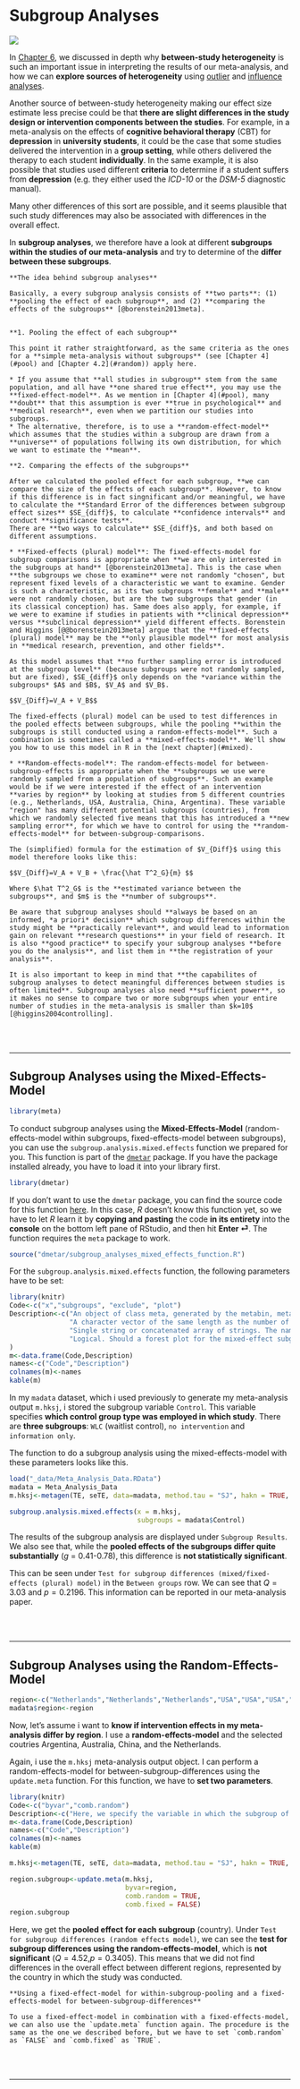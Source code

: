 # Subgroup Analyses {#subgroup}

![](_figs/subgroup.jpg)

In [Chapter 6](#heterogeneity), we discussed in depth why **between-study heterogeneity** is such an important issue in interpreting the results of our meta-analysis, and how we can **explore sources of heterogeneity** using [outlier](#outliers) and [influence analyses](#influenceanalyses).

Another source of between-study heterogeneity making our effect size estimate less precise could be that **there are slight differences in the study design or intervention components between the studies**. For example, in a meta-analysis on the effects of **cognitive behavioral therapy** (CBT) for **depression** in **university students**, it could be the case that some studies delivered the intervention in a **group setting**, while others delivered the therapy to each student **individually**. In the same example, it is also possible that studies used different **criteria** to determine if a student suffers from **depression** (e.g. they either used the *ICD-10* or the *DSM-5* diagnostic manual). 

Many other differences of this sort are possible, and it seems plausible that such study differences may also be associated with differences in the overall effect.

In **subgroup analyses**, we therefore have a look at different **subgroups within the studies of our meta-analysis** and try to determine of the **differ between these subgroups**.

```block
**The idea behind subgroup analyses**

Basically, a every subgroup analysis consists of **two parts**: (1) **pooling the effect of each subgroup**, and (2) **comparing the effects of the subgroups** [@borenstein2013meta].


**1. Pooling the effect of each subgroup**

This point it rather straightforward, as the same criteria as the ones for a **simple meta-analysis without subgroups** (see [Chapter 4](#pool) and [Chapter 4.2](#random)) apply here.

* If you assume that **all studies in subgroup** stem from the same population, and all have **one shared true effect**, you may use the **fixed-effect-model**. As we mention in [Chapter 4](#pool), many **doubt** that this assumption is ever **true in psychological** and **medical research**, even when we partition our studies into subgroups.
* The alternative, therefore, is to use a **random-effect-model** which assumes that the studies within a subgroup are drawn from a **universe** of populations follwing its own distribution, for which we want to estimate the **mean**.

**2. Comparing the effects of the subgroups**

After we calculated the pooled effect for each subgroup, **we can compare the size of the effects of each subgroup**. However, to know if this difference is in fact singnificant and/or meaningful, we have to calculate the **Standard Error of the differences between subgroup effect sizes** $SE_{diff}$, to calculate **confidence intervals** and conduct **significance tests**. 
There are **two ways to calculate** $SE_{diff}$, and both based on different assumptions. 

* **Fixed-effects (plural) model**: The fixed-effects-model for subgroup comparisons is appropriate when **we are only interested in the subgroups at hand** [@borenstein2013meta]. This is the case when **the subgroups we chose to examine** were not randomly "chosen", but represent fixed levels of a characteristic we want to examine. Gender is such a characteristic, as its two subgroups **female** and **male** were not randomly chosen, but are the two subgroups that gender (in its classical conception) has. Same does also apply, for example, if we were to examine if studies in patients with **clinical depression** versus **subclinical depression** yield different effects. Borenstein and Higgins [@@borenstein2013meta] argue that the **fixed-effects (plural) model** may be the **only plausible model** for most analysis in **medical research, prevention, and other fields**. 

As this model assumes that **no further sampling error is introduced at the subgroup level** (because subgroups were not randomly sampled, but are fixed), $SE_{diff}$ only depends on the *variance within the subgroups* $A$ and $B$, $V_A$ and $V_B$.

$$V_{Diff}=V_A + V_B$$

The fixed-effects (plural) model can be used to test differences in the pooled effects between subgroups, while the pooling **within the subgroups is still conducted using a random-effects-model**. Such a combination is sometimes called a **mixed-effects-model**. We'll show you how to use this model in R in the [next chapter](#mixed).

* **Random-effects-model**: The random-effects-model for between-subgroup-effects is appropriate when the **subgroups we use were randomly sampled from a population of subgroups**. Such an example would be if we were interested if the effect of an intervention **varies by region** by looking at studies from 5 different countries (e.g., Netherlands, USA, Australia, China, Argentina). These variable "region" has many different potential subgroups (countries), from which we randomly selected five means that this has introduced a **new sampling error**, for which we have to control for using the **random-effects-model** for between-subgroup-comparisons.

The (simplified) formula for the estimation of $V_{Diff}$ using this model therefore looks like this:

$$V_{Diff}=V_A + V_B + \frac{\hat T^2_G}{m} $$

Where $\hat T^2_G$ is the **estimated variance between the subgroups**, and $m$ is the **number of subgroups**.
```

```block
Be aware that subgroup analyses should **always be based on an informed, *a priori* decision** which subgroup differences within the study might be **practically relevant**, and would lead to information gain on relevant **research questions** in your field of research. It is also **good practice** to specify your subgroup analyses **before you do the analysis**, and list them in **the registration of your analysis**.

It is also important to keep in mind that **the capabilites of subgroup analyses to detect meaningful differences between studies is often limited**. Subgroup analyses also need **sufficient power**, so it makes no sense to compare two or more subgroups when your entire number of studies in the meta-analysis is smaller than $k=10$ [@higgins2004controlling].

```

<br><br>

---


## Subgroup Analyses using the Mixed-Effects-Model {#mixed}

```r
library(meta)
```

To conduct subgroup analyses using the **Mixed-Effects-Model** (random-effects-model within subgroups, fixed-effects-model between subgroups), you can use the `subgroup.analysis.mixed.effects` function we prepared for you. This function is part of the [`dmetar`](#dmetar) package. If you have the package installed already, you have to load it into your library first.

```r
library(dmetar)
```

If you don't want to use the `dmetar` package, you can find the source code for this function [here](https://raw.githubusercontent.com/MathiasHarrer/dmetar/master/R/subgroup_analyses_mixed_effects_function.R). In this case, *R* doesn't know this function yet, so we have to let *R* learn it by **copying and pasting** the code **in its entirety** into the **console** on the bottom left pane of RStudio, and then hit **Enter ⏎**. The function requires the `meta` package to work.

```r
source("dmetar/subgroup_analyses_mixed_effects_function.R")

```

For the `subgroup.analysis.mixed.effects` function, the following parameters have to be set:

```r
library(knitr)
Code<-c("x","subgroups", "exclude", "plot")
Description<-c("An object of class meta, generated by the metabin, metagen, metacont, metacor, metainc, or metaprop function.",
               "A character vector of the same length as the number of studies within the meta-analysis, with a unique code for the subgroup each study belongs to. Must have the same order as the studies in the meta object.",
               "Single string or concatenated array of strings. The name(s) of the subgroup levels to be excluded from the subgroup analysis. If 'none' (default), all subgroup levels are used for the analysis.",
               "Logical. Should a forest plot for the mixed-effect subgroup analysis be generated? Calls the forest.meta function internally. TRUE by default."
)
m<-data.frame(Code,Description)
names<-c("Code","Description")
colnames(m)<-names
kable(m)
```

In my `madata` dataset, which i used previously to generate my meta-analysis output `m.hksj`, i stored the subgroup variable `Control`. This variable specifies **which control group type was employed in which study**. There are **three subgroups**: `WLC` (waitlist control), `no intervention` and `information only`.

The function to do a subgroup analysis using the mixed-effects-model with these parameters looks like this.

```r
load("_data/Meta_Analysis_Data.RData")
madata = Meta_Analysis_Data
m.hksj<-metagen(TE, seTE, data=madata, method.tau = "SJ", hakn = TRUE, studlab = paste(Author), comb.random = TRUE)
```

```r
subgroup.analysis.mixed.effects(x = m.hksj,
                                subgroups = madata$Control)
```

The results of the subgroup analysis are displayed under `Subgroup Results`. We also see that, while the **pooled effects of the subgroups differ quite substantially** ($g$ = 0.41-0.78), this difference is **not statistically significant**. 

This can be seen under `Test for subgroup differences (mixed/fixed-effects (plural) model)` in the `Between groups` row. We can see that $Q=3.03$ and $p=0.2196$. This information can be reported in our meta-analysis paper.

<br><br>

---

## Subgroup Analyses using the Random-Effects-Model

```r
region<-c("Netherlands","Netherlands","Netherlands","USA","USA","USA","USA","Argentina","Argentina","Argentina","Australia","Australia","Australia","China","China","China","China","China")
madata$region<-region
```

Now, let's assume i want to **know if intervention effects in my meta-analysis differ by region**. I use a **random-effects-model** and the selected coutries Argentina, Australia, China, and the Netherlands.

Again, i use the `m.hksj` meta-analysis output object. I can perform a random-effects-model for between-subgroup-differences using the `update.meta` function. For this function, we have to **set two parameters**.

```r
library(knitr)
Code<-c("byvar","comb.random")
Description<-c("Here, we specify the variable in which the subgroup of each study is stored","Weather we want to use a random-effects-model for between-subgroup-differences. In this case, we have to set comb.random = TRUE")
m<-data.frame(Code,Description)
names<-c("Code","Description")
colnames(m)<-names
kable(m)
```


```r
m.hksj<-metagen(TE, seTE, data=madata, method.tau = "SJ", hakn = TRUE, studlab = paste(Author), comb.random = TRUE)
```

```r
region.subgroup<-update.meta(m.hksj, 
                             byvar=region, 
                             comb.random = TRUE, 
                             comb.fixed = FALSE)
region.subgroup
```

Here, we get the **pooled effect for each subgroup** (country). Under `Test for subgroup differences (random effects model)`, we can see the **test for subgroup differences using the random-effects-model**, which is **not significant** ($Q=4.52$,$p=0.3405$). This means that we did not find differences in the overall effect between different regions, represented by the country in which the study was conducted.

```block
**Using a fixed-effect-model for within-subgroup-pooling and a fixed-effects-model for between-subgroup-differences**

To use a fixed-effect-model in combination with a fixed-effects-model, we can also use the `update.meta` function again. The procedure is the same as the one we described before, but we have to set `comb.random` as `FALSE` and `comb.fixed` as `TRUE`.
```

<br><br>

---


